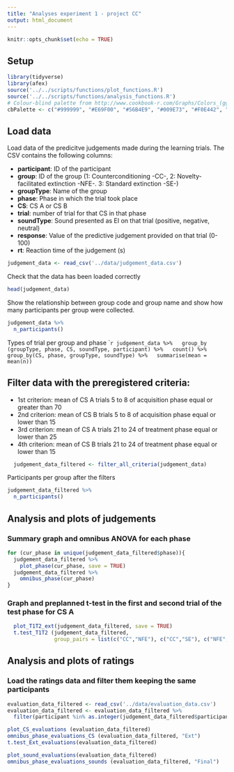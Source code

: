 ```yaml
---
title: "Analyses experiment 1 - project CC"
output: html_document
---
```


```r
knitr::opts_chunk$set(echo = TRUE)
```

## Setup

```r
library(tidyverse)
library(afex)
source('../../scripts/functions/plot_functions.R')
source('../../scripts/functions/analysis_functions.R')
# Colour-blind palette from http://www.cookbook-r.com/Graphs/Colors_(ggplot2)/#a-colorblind-friendly-palette
cbPalette <- c("#999999", "#E69F00", "#56B4E9", "#009E73", "#F0E442", "#0072B2", "#D55E00", "#CC79A7")
```

## Load data

Load data of the predicitve judgements made during the learning trials. The CSV contains the following columns:


- **participant**: ID of the participant
- **group**: ID of the group (1: Counterconditioning -CC-, 2: Novelty-facilitated extinction -NFE-. 3: Standard extinction -SE-)
- **groupType**: Name of the group
- **phase**: Phase in which the trial took place
- **CS**: CS A or CS B
- **trial**: number of trial for that CS in that phase
- **soundType**: Sound presented as EI on that trial (positive, negative, neutral)
- **response**: Value of the predictive judgement provided on that trial (0-100)
- **rt**: Reaction time of the judgement (s)

```r
judgement_data <- read_csv('../data/judgement_data.csv')
```
Check that the data has been loaded correctly
```r
head(judgement_data)
```

Show the relationship between group code and group name and show how many participants per group were collected.
```r
judgement_data %>%
  n_participants()
```

Types of trial per group and phase
````r
judgement_data %>%
  group_by (groupType, phase, CS, soundType, participant) %>%
  count() %>%
  group_by(CS, phase, groupType, soundType) %>%
  summarise(mean = mean(n))
```


## Filter data with the preregistered criteria:

- 1st criterion: mean of CS A trials 5 to 8 of acquisition phase equal or greater than 70
- 2nd criterion: mean of CS B trials 5 to 8 of acquisition phase equal or lower than 15
- 3rd criterion: mean of CS A trials 21 to 24 of treatment phase equal or lower than 25
- 4th criterion: mean of CS B trials 21 to 24 of treatment phase equal or lower than 15

```r
  judgement_data_filtered <- filter_all_criteria(judgement_data)
```

Participants per group after the filters
```r
judgement_data_filtered %>%
  n_participants()
```

## Analysis and plots of judgements

### Summary graph and omnibus ANOVA for each phase
```r
for (cur_phase in unique(judgement_data_filtered$phase)){
  judgement_data_filtered %>% 
    plot_phase(cur_phase, save = TRUE)
  judgement_data_filtered %>% 
    omnibus_phase(cur_phase)
}
```

### Graph and preplanned t-test in the first and second trial of the test phase for CS A
```r
  plot_T1T2_ext(judgement_data_filtered, save = TRUE)
  t.test_T1T2 (judgement_data_filtered,
               group_pairs = list(c("CC","NFE"), c("CC","SE"), c("NFE","SE")))
```

## Analysis and plots of ratings

### Load the ratings data and filter them keeping the same participants

```r
evaluation_data_filtered <- read_csv('../data/evaluation_data.csv')
evaluation_data_filtered <- evaluation_data_filtered %>%
  filter(participant %in% as.integer(judgement_data_filtered$participant %>% unique()))
```

```r
plot_CS_evaluations (evaluation_data_filtered)
omnibus_phase_evaluations_CS (evaluation_data_filtered, "Ext")
t.test_Ext_evaluations(evaluation_data_filtered)
```

```r
plot_sound_evaluations(evaluation_data_filtered)
omnibus_phase_evaluations_sounds (evaluation_data_filtered, "Final")
```

